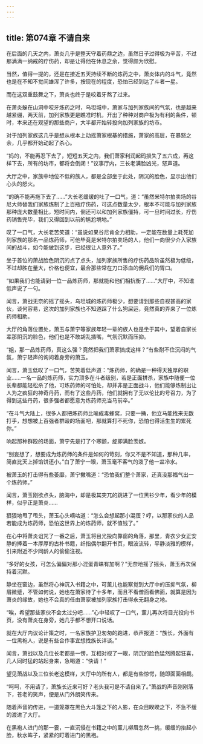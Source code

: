 ```yaml
---
---
---
```

title: 第074章 不请自来
---



在后面的几天之内，萧炎几乎是整天守着药鼎之边，虽然日子过得极为辛苦，不过那满满一纳戒的疗伤药，却是让得他在休息之余，觉得颇为欣慰。

当然，值得一提的，还是在接近五天持续不断的炼药之中，萧炎体内的斗气，竟然也是在不知不觉间雄浑了许多，按现在的程度，恐怕已经到达了斗者一星。

而在这双重鼓舞之下，萧炎也终于是咬着牙熬了过来。

在萧炎躲在山洞中咬牙炼药之时，乌坦城中，萧家与加列家族间的气氛，也是越来越紧绷，两天前，加列家族更是瞧准时机，开出了种种对商户极为有利的条件，顿时，本来还在观望的那些商户，大半都开始转投向加列家族的坊市。

对于加列家族这几乎是想从根本上动摇萧家根基的措施，萧家的高层，在暴怒之余，几乎都开始动起了杀心。

“妈的，不能再忍下去了，短短五天之内，我们萧家利润起码损失了五六成，再这样下去，所有的坊市，都将会倒闭！”议事厅内，三长老满脸凶光，怒声道。

大厅之中，家族中地位不低的族人，都是全部坐于此处，阴沉的脸色，显示出他们心头的怒火。

“的确不能再拖下去了……”大长老缓缓的吐了一口气，道：“虽然米特尔拍卖场的谷尼大师替我们家族炼制了上百瓶疗伤药，可这点数量太少，根本不可能与加列家族那种庞大数量相比，短时间内，倒还可以和加列家族僵持，可一旦时间过长，疗伤药销售完毕，我们又得回到以前的尴尬境地。”

叹了一口气，大长老苦笑道：“虽说如果谷尼肯全力相助，一定能在数量上耗死加列家族的那名一品炼药师，可他毕竟是米特尔拍卖场的人，他们一向很少介入家族间的战斗，如今能做到这步，已经很让人意外了。”

坐于首位的萧战脸色阴沉的点了点头，加列家族所售的疗伤药品阶虽然极为低级，不过却胜在量大，价格也便宜，最合那些常在刀口添血的佣兵们的胃口。

“如果我们也能请到一位一品炼药师，那就能和他们相抗衡了……”大厅中，不知谁低声说了一句。

闻言，萧战无奈的摇了摇头，乌坦城的炼药师极少，想要请到那些自视甚高的家伙，谈何容易，这次的加列家族也不知道踩了什么狗屎运，竟然真的弄来了一位炼药师相助。

大厅的角落位置处，萧玉与萧宁等家族年轻一辈的族人也是坐于其中，望着自家长辈那阴沉的脸色，他们也是不敢胡乱插嘴，气氛沉默而压抑。

“姐，那一品炼药师，真这么强？竟然把我们萧家搞成这样？”有些耐不住沉闷的气氛，萧宁轻声的询问着身旁的萧玉。

闻言，萧玉低叹了一口气，苦笑着低声道：“炼药师，的确是一种得天独厚的职业……一名一品的炼药师，实力顶多在斗者级别，若是正面拼杀，家族中随便一位长辈都能轻松杀了他，可炼药师的可怕处，却并非是正面战斗，他们能够炼制出让人为之疯狂的神奇丹药，而有了这些丹药，他们就拥有了无以伦比的号召力，为了得到这些丹药，很多强者都愿意为炼药师充当马前卒。”

“在斗气大陆上，很多人都把炼药师比喻成毒蜂窝，只要一捅，他立马能找来无数打手，想想被上百强者群殴的场面吧，那就算打不死你，恐怕也得活生生的累死你。”

响起那种群殴的场面，萧宁先是打了个寒颤，旋即满脸羡嫉。

“别妄想了，想要成为炼药师的条件是如何的苛刻，你又不是不知道，那种几率，简直比天上掉馅饼还小。”白了萧宁一眼，萧玉毫不客气的泼了他一盆冷水。

被萧玉的打击得有些萎靡，萧宁撇嘴道：“恐怕我们整个萧家，还真没那福气出一个炼药师。”

闻言，萧玉刚欲点头，脑海中，却是极其突兀的跳进了一位黑衫少年，看少年的模样，似乎正是萧炎……

狠狠地甩了甩头，萧玉心头嘀咕道：“怎么会想起那小混蛋？哼，以那家伙的人品若能成为炼药师，恐怕这世界上的炼药师，就不值钱了。”

在心中将萧炎诅咒了一番之后，萧玉将目光投向靠窗的角落，那里，青衣少女正安静的捧着一本厚厚的古朴书籍，纤指偶尔翻开书页，眼波流转，平静淡雅的模样，引来附近不少同龄人的偷偷注视。

“多好的女孩，可怎么偏偏对那小混蛋青睐有加啊？”无奈地摇了摇头，萧玉再次保持着沉默。

静坐在窗边，虽然将心神沉入书籍之中，可薰儿也能察觉到大厅中的压抑气氛，柳眉微蹙，不管如何说，她也在萧家待了十多年，而且不看僧面看佛面，就算是因为萧炎的缘故，她也不会真的任由萧家被加列家族打击得永无翻身之地。

“唉，希望那些家伙不会太过分吧……”心中轻叹了一口气，薰儿再次将目光投向书页，没有萧炎在身旁，她几乎都不想开口说话。

就在大厅内议论计策之时，一名家族护卫匆匆的跑进，恭声报道：“族长，外面有一位黑袍人，说是有些合作事宜想找族长详谈。”

闻言，萧战以及几位长老都是一愣，互相对视了一眼，阴沉的脸色猛然腾起狂喜，几人同时猛的站起身来，急喝道：“快请！”

望见萧战以及三位长老这模样，大厅中的所有人，都是有些惊愕，随即面面相觑。

“呵呵，不用请了，萧族长近来可好？老头我可是不请自来了。”萧战的声音刚刚落下，苍老的笑声，便是从门外朗笑传来。

随着声音的传进，一道笼罩在黑色大斗篷之下的人影，在众目睽睽之下，不急不缓的渡进了大厅。

在黑袍人进门的那一霎，一直沉侵在书籍之中的薰儿柳眉忽然一挑，缓缓的抬起小脸，秋水眸子，紧紧的盯着进门的黑袍。